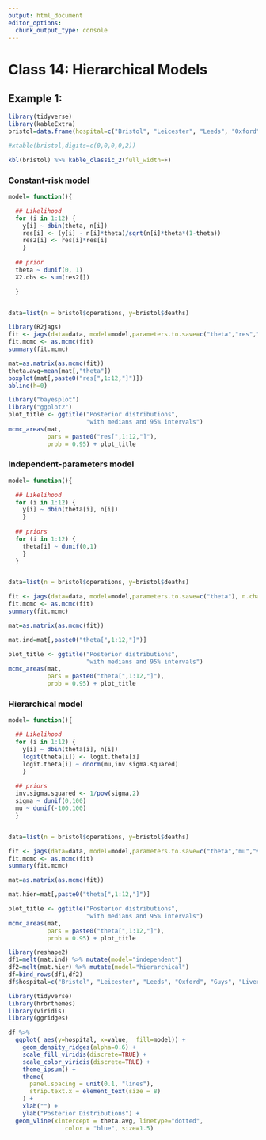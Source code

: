 ```yaml
---
output: html_document
editor_options: 
  chunk_output_type: console
---
```



# Class 14: Hierarchical Models

## Example 1: 


```r
library(tidyverse)
library(kableExtra)
bristol=data.frame(hospital=c("Bristol", "Leicester", "Leeds", "Oxford", "Guys", "Liverpool", "Southampton", "Great Ormond St", "Newcastle", "Harefield", "Birmingham", "Brompton"), operations=c(143,187,323,122,164,405,239,482,195,177,581,301), deaths=c(41,25, 24, 23, 25, 42,24,53,26,25,58,31)) %>% mutate(mortality=deaths/operations) %>% arrange(desc(mortality))

#xtable(bristol,digits=c(0,0,0,0,2))

kbl(bristol) %>% kable_classic_2(full_width=F)
```

### Constant-risk model

```r
model= function(){

  ## Likelihood
  for (i in 1:12) {
    y[i] ~ dbin(theta, n[i])
    res[i] <- (y[i] - n[i]*theta)/sqrt(n[i]*theta*(1-theta)) 
    res2[i] <- res[i]*res[i]
    }
  
  ## prior
  theta ~ dunif(0, 1)
  X2.obs <- sum(res2[])

  }


data=list(n = bristol$operations, y=bristol$deaths)

library(R2jags)
fit <- jags(data=data, model=model,parameters.to.save=c("theta","res","X2.obs"), n.chain=2, n.iter=5000, n.thin=1, n.burn=100, DIC=FALSE)
fit.mcmc <- as.mcmc(fit)
summary(fit.mcmc)
```

```r
mat=as.matrix(as.mcmc(fit))
theta.avg=mean(mat[,"theta"])
boxplot(mat[,paste0("res[",1:12,"]")])
abline(h=0)

library("bayesplot")
library("ggplot2")
plot_title <- ggtitle("Posterior distributions",
                      "with medians and 95% intervals")
mcmc_areas(mat,
           pars = paste0("res[",1:12,"]"),
           prob = 0.95) + plot_title

```


### Independent-parameters model 

```r
model= function(){

  ## Likelihood
  for (i in 1:12) {
    y[i] ~ dbin(theta[i], n[i])
    }
  
  ## priors
  for (i in 1:12) {
    theta[i] ~ dunif(0,1)
    }
  }


data=list(n = bristol$operations, y=bristol$deaths)

fit <- jags(data=data, model=model,parameters.to.save=c("theta"), n.chain=2, n.iter=5000, n.thin=1, n.burn=100, DIC=FALSE)
fit.mcmc <- as.mcmc(fit)
summary(fit.mcmc)
```

```r
mat=as.matrix(as.mcmc(fit))

mat.ind=mat[,paste0("theta[",1:12,"]")]

plot_title <- ggtitle("Posterior distributions",
                      "with medians and 95% intervals")
mcmc_areas(mat,
           pars = paste0("theta[",1:12,"]"),
           prob = 0.95) + plot_title

```


### Hierarchical model 


```r
model= function(){

  ## Likelihood
  for (i in 1:12) {
    y[i] ~ dbin(theta[i], n[i])
    logit(theta[i]) <- logit.theta[i]
    logit.theta[i] ~ dnorm(mu,inv.sigma.squared)
    }
  
  ## priors
  inv.sigma.squared <- 1/pow(sigma,2)
  sigma ~ dunif(0,100)
  mu ~ dunif(-100,100)
  }


data=list(n = bristol$operations, y=bristol$deaths)

fit <- jags(data=data, model=model,parameters.to.save=c("theta","mu","sigma"), n.chain=2, n.iter=5000, n.thin=1, n.burn=100, DIC=FALSE)
fit.mcmc <- as.mcmc(fit)
summary(fit.mcmc)
```


```r
mat=as.matrix(as.mcmc(fit))

mat.hier=mat[,paste0("theta[",1:12,"]")]

plot_title <- ggtitle("Posterior distributions",
                      "with medians and 95% intervals")
mcmc_areas(mat,
           pars = paste0("theta[",1:12,"]"),
           prob = 0.95) + plot_title

```


```r
library(reshape2)
df1=melt(mat.ind) %>% mutate(model="independent")
df2=melt(mat.hier) %>% mutate(model="hierarchical")
df=bind_rows(df1,df2)
df$hospital=c("Bristol", "Leicester", "Leeds", "Oxford", "Guys", "Liverpool", "Southampton", "Great Ormond St", "Newcastle", "Harefield", "Birmingham", "Brompton")[as.numeric(as.factor(df$Var2))]

library(tidyverse)
library(hrbrthemes)
library(viridis)
library(ggridges)

df %>%
  ggplot( aes(y=hospital, x=value,  fill=model)) +
    geom_density_ridges(alpha=0.6) +
    scale_fill_viridis(discrete=TRUE) +
    scale_color_viridis(discrete=TRUE) +
    theme_ipsum() +
    theme(
      panel.spacing = unit(0.1, "lines"),
      strip.text.x = element_text(size = 8)
    ) +
    xlab("") +
    ylab("Posterior Distributions") + 
  geom_vline(xintercept = theta.avg, linetype="dotted", 
                color = "blue", size=1.5)

```

